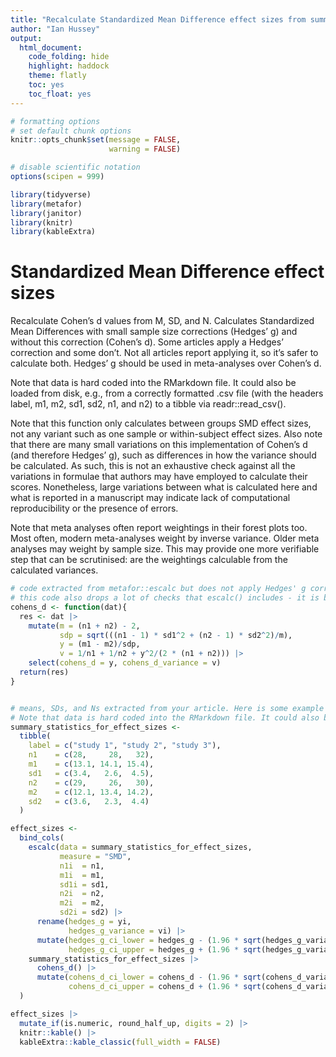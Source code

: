 ```yaml
---
title: "Recalculate Standardized Mean Difference effect sizes from summary statistics (M, SD, and N)"
author: "Ian Hussey"
output:
  html_document:
    code_folding: hide
    highlight: haddock
    theme: flatly
    toc: yes
    toc_float: yes
---
```


```r

# formatting options
# set default chunk options
knitr::opts_chunk$set(message = FALSE, 
                      warning = FALSE)

# disable scientific notation
options(scipen = 999) 

```

```r

library(tidyverse)
library(metafor)
library(janitor)
library(knitr)
library(kableExtra)

```

# Standardized Mean Difference effect sizes

Recalculate Cohen's d values from M, SD, and N. Calculates Standardized Mean Differences with small sample size corrections (Hedges' g) and without this correction (Cohen's d). Some articles apply a Hedges' correction and some don't. Not all articles report applying it, so it's safer to calculate both. Hedges' g should be used in meta-analyses over Cohen's d.

Note that data is hard coded into the RMarkdown file. It could also be loaded from disk, e.g., from a correctly formatted .csv file (with the headers label, m1, m2, sd1, sd2, n1, and n2) to a tibble via readr::read_csv(). 

Note that this function only calculates between groups SMD effect sizes, not any variant such as one sample or within-subject effect sizes. Also note that there are many small variations on this implementation of Cohen's d (and therefore Hedges' g), such as differences in how the variance should be calculated. As such, this is not an exhaustive check against all the variations in formulae that authors may have employed to calculate their scores. Nonetheless, large variations between what is calculated here and what is reported in a manuscript may indicate lack of computational reproducibility or the presence of errors. 

Note that meta analyses often report weightings in their forest plots too. Most often, modern meta-analyses weight by inverse variance. Older meta analyses may weight by sample size. This may provide one more verifiable step that can be scrutinised: are the weightings calculable from the calculated variances. 

```r

# code extracted from metafor::escalc but does not apply Hedges' g correction as escalc does
# this code also drops a lot of checks that escalc() includes - it is bare bones
cohens_d <- function(dat){
  res <- dat |>
    mutate(m = (n1 + n2) - 2,
           sdp = sqrt(((n1 - 1) * sd1^2 + (n2 - 1) * sd2^2)/m),
           y = (m1 - m2)/sdp,
           v = 1/n1 + 1/n2 + y^2/(2 * (n1 + n2))) |>
    select(cohens_d = y, cohens_d_variance = v)
  return(res)
}


# means, SDs, and Ns extracted from your article. Here is some example data.
# Note that data is hard coded into the RMarkdown file. It could also be loaded from disk, e.g., from a correctly formatted .csv file (with the headers label, m1, m2, sd1, sd2, n1, and n2) to a tibble via readr::read_csv(). 
summary_statistics_for_effect_sizes <- 
  tibble(
    label = c("study 1", "study 2", "study 3"),
    n1    = c(28,     28,   32),
    m1    = c(13.1, 14.1, 15.4),
    sd1   = c(3.4,   2.6,  4.5),
    n2    = c(29,     26,   30),
    m2    = c(12.1, 13.4, 14.2),
    sd2   = c(3.6,   2.3,  4.4)
  )

effect_sizes <- 
  bind_cols(
    escalc(data = summary_statistics_for_effect_sizes, 
           measure = "SMD",
           n1i  = n1,
           m1i  = m1,
           sd1i = sd1,
           n2i  = n2,
           m2i  = m2,
           sd2i = sd2) |>
      rename(hedges_g = yi,
             hedges_g_variance = vi) |>
      mutate(hedges_g_ci_lower = hedges_g - (1.96 * sqrt(hedges_g_variance)),
             hedges_g_ci_upper = hedges_g + (1.96 * sqrt(hedges_g_variance))),
    summary_statistics_for_effect_sizes |>
      cohens_d() |>
      mutate(cohens_d_ci_lower = cohens_d - (1.96 * sqrt(cohens_d_variance)),
             cohens_d_ci_upper = cohens_d + (1.96 * sqrt(cohens_d_variance)))
  )

effect_sizes |>
  mutate_if(is.numeric, round_half_up, digits = 2) |>
  knitr::kable() |>
  kableExtra::kable_classic(full_width = FALSE)

```



